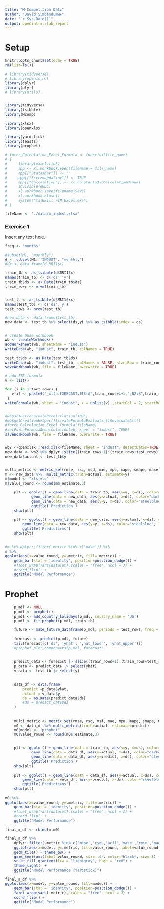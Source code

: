 ```yaml
---
title: "M-Competition Data"
author: "David Simbandumwe"
date: "`r Sys.Date()`"
output: openintro::lab_report
---
```



# Setup

```r
knitr::opts_chunk$set(echo = TRUE)
rm(list=ls())
```




```r
# library(tidyverse)
# library(openintro)
library(dplyr)
library(plyr)
# library(utils)


library(tidyverse)
library(tsibble)
library(Mcomp)

library(xlsx)
library(openxlsx)

library(yardstick)
library(feasts)
library(prophet)

```


```r
# force_Calculation_Excel_Formula <- function(file_name)
# {
#     library(excel.link)
#     app <- xl.workbook.open(filename = file_name)
#     app[["Statusbar"]] <- ""
#     app[["Screenupdating"]] <- TRUE
#     app[["Calculation"]] <- xl.constants$xlCalculationManual
#     invisible(NULL)
#     xl.workbook.save(filename_Save)
#     xl.workbook.close()
#     system("taskkill /IM Excel.exe")
# }
```




```r

fileName <- './data/m_indust.xlsx'


```





### Exercise 1

Insert any text here.

```r


freq <- 'months'

#subset(M1, "monthly")
d <- subset(M1, "INDUST", "monthly")
#dx <- data.frame(d_MRI1$x)

train_tb <- as_tsibble(d$MRI1$x)
names(train_tb) <- c('ds','y')
train_tb$ds <- as.Date(train_tb$ds)
train_rows <- nrow(train_tb)


test_tb <- as_tsibble(d$MRI1$xx)
names(test_tb) <- c('ds','y')
test_rows <- nrow(test_tb)

#new_data <- data.frame(test_tb)
new_data <- test_tb %>% select(ds,y) %>% as_tsibble(index = ds)



```



```r

# create base workbook
wb <- createWorkbook()
addWorksheet(wb, sheetName = "indust")
writeData(wb, "indust", train_tb, colNames = TRUE)

test_tb$ds <- as.Date(test_tb$ds)
writeData(wb, "indust", test_tb, colNames = FALSE, startRow = train_rows+2)
saveWorkbook(wb, file = fileName, overwrite = TRUE)

```








```r

# add ETS formula
v <- list()

for (i in 1:test_rows) {
   v[i] <- paste0("_xlfn.FORECAST.ETS(A",train_rows+i+1,",B2:B",train_rows+1,",A2:A",train_rows+1,",1)")
 }
writeFormula(wb, sheet = "indust", x = unlist(v) ,startCol = 2, startRow = train_rows+2)


#wb$setForceFormulaRecalculation(TRUE)
#wb$getCreationHelper()$createFormulaEvaluator()$evaluateAll() 
#force_Calculation_Excel_Formula(fileName)
#setForceFormulaRecalculation(wb, sheet = "indust", TRUE)
saveWorkbook(wb, file = fileName, overwrite = TRUE)



```




```r


wb2 <-openxlsx::read.xlsx(fileName, sheet = "indust", detectDates=TRUE)
new_data <- wb2 %>% dplyr::slice((train_rows+1):(train_rows+test_rows))
new_data$actual <- test_tb$y


multi_metric <- metric_set(rmse, rsq, msd, mae, mpe, mape, smape, mase)
m <- new_data %>%  multi_metric(truth=actual, estimate=y)
m$model <- "xls_ets"
m$value_round <- round(m$.estimate,3)

```



```r

	plt <- ggplot() + geom_line(data = train_tb, aes(y=y, x=ds), color="darkgray") +
			geom_line(data = new_data, aes(y=actual, x=ds), color="darkgray") + 
			geom_line(data = new_data, aes(y=y, x=ds), color="steelblue", linetype="twodash") +
			ggtitle('Prediction')
	show(plt)
	
	plt <- ggplot() + geom_line(data = new_data, aes(y=actual, x=ds), color="darkgray") + 
		geom_line(data = new_data, aes(y=y, x=ds), color="steelblue", linetype="twodash") +
		ggtitle('Predictions')
	show(plt)
	
	
#m %>% dplyr::filter(.metric %in% c('mase')) %>%
m %>%
ggplot(aes(x=value_round, y=.metric, fill=.metric)) + 
	geom_bar(stat = 'identity', position=position_dodge()) +
	#facet_wrap(vars(dataset),scales = "free", ncol = 3) +
	#coord_flip() +
	ggtitle("Model Performance")

```





# Prophet

```r

	p_mdl <- NULL
	p_mdl <- prophet()
	p_mdl <- add_country_holidays(p_mdl, country_name = 'US')
	p_mdl <- fit.prophet(p_mdl, train_tb)

	future <- make_future_dataframe(p_mdl, periods = test_rows, freq = freq)
	
	forecast <- predict(p_mdl, future)
	tail(forecast[c('ds', 'yhat', 'yhat_lower', 'yhat_upper')])
	#prophet_plot_components(p_mdl, forecast)
	
	
	predict_data <- forecast |> slice((train_rows+1):(train_rows+test_rows)) 
	p_data <- predict_data |> select(yhat)
	v_data <- test_tb |> select(y)
	
	
	data_df <- data.frame(
		predict =p_data$yhat,
		actual = v_data$y,
		ds = as.Date(predict_data$ds)
		#ds = predict_data$ds
	)
	
	
	multi_metric <- metric_set(rmse, rsq, msd, mae, mpe, mape, smape, mase)
	m0 <- data_df %>% multi_metric(truth=actual, estimate=predict)
	m0$model <- "prophet"
	m0$value_round <- round(m0$.estimate,3)



```



```r

	plt <- ggplot() + geom_line(data = train_tb, aes(y=y, x=ds), color="darkgray") +
			geom_line(data = data_df, aes(y=actual, x=ds), color="darkgray") + 
			geom_line(data = data_df, aes(y=predict, x=ds), color="steelblue", linetype="twodash") +
			ggtitle('Prediction')
	show(plt)
	
	plt <- ggplot() + geom_line(data = data_df, aes(y=actual, x=ds), color="darkgray") + 
		geom_line(data = data_df, aes(y=predict, x=ds), color="steelblue", linetype="twodash") +
		ggtitle('Predictions')
	show(plt)
	
m0 %>%
ggplot(aes(x=value_round, y=.metric, fill=.metric)) + 
	geom_bar(stat = 'identity', position=position_dodge()) +
	#facet_wrap(vars(dataset),scales = "free", ncol = 3) +
	#coord_flip() +
	ggtitle("Model Performance")


```


```r


final_m_df <- rbind(m,m0)

final_m_df %>% 
	dplyr::filter(.metric %in% c('mape','rsq','acf1','mase','rmse','mae')) %>%
	ggplot(aes(x=model, y=.metric, fill=value_round, label=value_round)) + 
	geom_tile() + theme_bw() + 
	geom_text(aes(label=value_round, size=.6), color="black", size=3) +
	scale_fill_gradient(low = "lightgray", high = "red") + 
	theme_light() +
	ggtitle("Model Performance (Yardstick)")	

final_m_df %>% 
ggplot(aes(x=model, y=value_round, fill=model)) + 
	geom_bar(stat = 'identity', position=position_dodge()) +
	facet_wrap(vars(.metric),scales = "free", ncol = 3) +
	coord_flip() +
	ggtitle("Model Performance")




```


